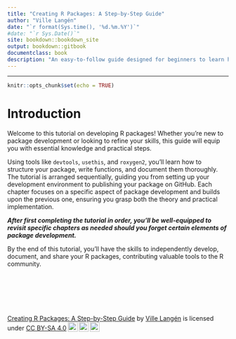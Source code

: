 ```yaml
---
title: "Creating R Packages: A Step-by-Step Guide"
author: "Ville Langén"
date: "`r format(Sys.time(), '%d.%m.%Y')`"
#date: "`r Sys.Date()`"
site: bookdown::bookdown_site
output: bookdown::gitbook
documentclass: book
description: "An easy-to-follow guide designed for beginners to learn how to create, document, test, and share R packages from scratch."
---
```





---

```r
knitr::opts_chunk$set(echo = TRUE)
```

# Introduction

Welcome to this tutorial on developing R packages! Whether you’re new to package development or looking to refine your skills, this guide will equip you with essential knowledge and practical steps.

Using tools like `devtools`, `usethis`, and `roxygen2`, you’ll learn how to structure your package, write functions, and document them thoroughly. The tutorial is arranged sequentially, guiding you from setting up your development environment to publishing your package on GitHub. Each chapter focuses on a specific aspect of package development and builds upon the previous one, ensuring you grasp both the theory and practical implementation.

***After first completing the tutorial in order, you’ll be well-equipped to revisit specific chapters as needed should you forget certain elements of package development.***

By the end of this tutorial, you’ll have the skills to independently develop, document, and share your R packages, contributing valuable tools to the R community.

\

\

\

 <p xmlns:cc="http://creativecommons.org/ns#" xmlns:dct="http://purl.org/dc/terms/"><a property="dct:title" rel="cc:attributionURL" href="https://creating-r-packages.netlify.app">Creating R Packages: A Step-by-Step Guide</a> by <a rel="cc:attributionURL dct:creator" property="cc:attributionName" href="https://www.linkedin.com/in/ville-langen/">Ville Langén</a> is licensed under <a href="https://creativecommons.org/licenses/by-sa/4.0/?ref=chooser-v1" target="_blank" rel="license noopener noreferrer" style="display:inline-block;">CC BY-SA 4.0<img style="height:22px!important;margin-left:3px;vertical-align:text-bottom;" src="https://mirrors.creativecommons.org/presskit/icons/cc.svg?ref=chooser-v1" alt=""><img style="height:22px!important;margin-left:3px;vertical-align:text-bottom;" src="https://mirrors.creativecommons.org/presskit/icons/by.svg?ref=chooser-v1" alt=""><img style="height:22px!important;margin-left:3px;vertical-align:text-bottom;" src="https://mirrors.creativecommons.org/presskit/icons/sa.svg?ref=chooser-v1" alt=""></a></p> 
 